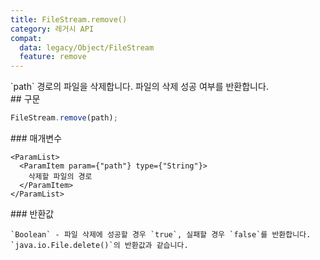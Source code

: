 ```yaml
---
title: FileStream.remove()
category: 레거시 API
compat:
  data: legacy/Object/FileStream
  feature: remove
---
```


<Section>
  `path` 경로의 파일을 삭제합니다. 파일의 삭제 성공 여부를 반환합니다.
</Section>
<Section>
  ## 구문

  ~~~js
  FileStream.remove(path);
  ~~~

  <Section>
    ### 매개변수

    <ParamList>
      <ParamItem param={"path"} type={"String"}>
        삭제할 파일의 경로
      </ParamItem>
    </ParamList>
  </Section>
  <Section>
    ### 반환값

    `Boolean` - 파일 삭제에 성공할 경우 `true`, 실패할 경우 `false`를 반환합니다. `java.io.File.delete()`의 반환값과 같습니다.
  </Section>
</Section>